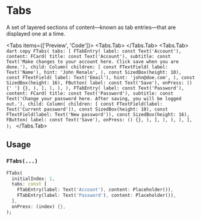 
# Tabs

A set of layered sections of content—known as tab entries—that are displayed one at a time.

<LinkBadgeGroup>
  <LinkBadge label="API Reference" href="https://pub.dev/documentation/forui/latest/forui.widgets.tabs/" />
</LinkBadgeGroup>

<Tabs items={['Preview', 'Code']}>
  <Tabs.Tab>
    <Widget name="tabs" query={{}} height={500} />
  </Tabs.Tab>
  <Tabs.Tab>
    ```dart copy FTabs( tabs: [ FTabEntry( label: const Text('Account'), content: FCard( title: const Text('Account'),
    subtitle: const Text('Make changes to your account here. Click save when you are done.'), child: Column( children: [
    const FTextField( label: Text('Name'), hint: 'John Renalo', ), const SizedBox(height: 10), const FTextField( label:
    Text('Email'), hint: 'john@doe.com', ), const SizedBox(height: 16), FButton( label: const Text('Save'), onPress: (){' '}
    {}, ), ], ), ), ), FTabEntry( label: const Text('Password'), content: FCard( title: const Text('Password'),
    subtitle: const Text('Change your password here. After saving, you will be logged out.'), child: Column( children: [
    const FTextField(label: Text('Current password')), const SizedBox(height: 10), const FTextField(label: Text('New
    password')), const SizedBox(height: 16), FButton( label: const Text('Save'), onPress: () {}, ), ], ), ), ), ], );
    ```
  </Tabs.Tab>
</Tabs>

## Usage

### `FTabs(...)`

```dart copy
FTabs(
  initialIndex: 1,
  tabs: const [
    FTabEntry(label: Text('Account'), content: Placeholder()),
    FTabEntry(label: Text('Password'), content: Placeholder()),
  ],
  onPress: (index) {},
);
```
